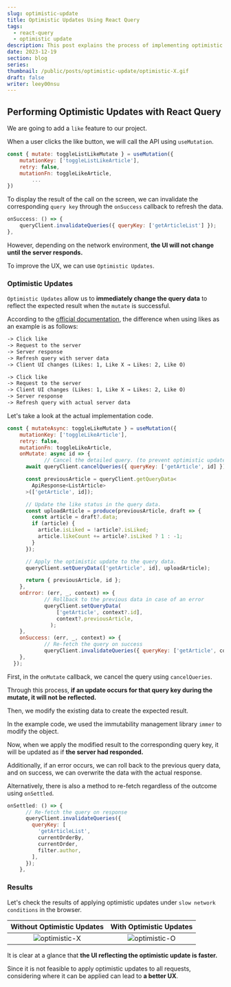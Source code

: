 ```yaml
---
slug: optimistic-update
title: Optimistic Updates Using React Query
tags:
  - react-query
  - optimistic update
description: This post explains the process of implementing optimistic updates using React Query.
date: 2023-12-19
section: blog
series:
thumbnail: /public/posts/optimistic-update/optimistic-X.gif
draft: false
writer: leey00nsu
---
```


## Performing Optimistic Updates with React Query

We are going to add a `like` feature to our project.

When a user clicks the like button, we will call the API using `useMutation`.

```jsx title="useMutation"
const { mutate: toggleListLikeMutate } = useMutation({
    mutationKey: ['toggleListLikeArticle'],
    retry: false,
    mutationFn: toggleLikeArticle,
		...
})
```

To display the result of the call on the screen, we can invalidate the corresponding `query key` through the `onSuccess` callback to refresh the data.

```jsx title="onSuccess"
onSuccess: () => {
    queryClient.invalidateQueries({ queryKey: ['getArticleList'] });
},
```

However, depending on the network environment, **the UI will not change until the server responds.**

To improve the UX, we can use `Optimistic Updates`.

### Optimistic Updates

`Optimistic Updates` allow us to **immediately change the query data** to reflect the expected result when the `mutate` is successful.

According to the [official documentation](https://tanstack.com/query/latest/docs/react/guides/optimistic-updates), the difference when using likes as an example is as follows:

```markdown {5} title="Without Optimistic Updates"
-> Click like
-> Request to the server
-> Server response
-> Refresh query with server data
-> Client UI changes (Likes: 1, Like X → Likes: 2, Like O)
```

```markdown {3} title="With Optimistic Updates"
-> Click like
-> Request to the server
-> Client UI changes (Likes: 1, Like X → Likes: 2, Like O)
-> Server response
-> Refresh query with actual server data
```

Let's take a look at the actual implementation code.

```jsx title="useToggleLike"
const { mutateAsync: toggleLikeMutate } = useMutation({
    mutationKey: ['toggleLikeArticle'],
    retry: false,
    mutationFn: toggleLikeArticle,
    onMutate: async id => {
			// Cancel the detailed query. (to prevent optimistic update from overwriting)
      await queryClient.cancelQueries({ queryKey: ['getArticle', id] });

      const previousArticle = queryClient.getQueryData<
        ApiResponse<ListArticle>
      >(['getArticle', id]);

      // Update the like status in the query data.
      const uploadArticle = produce(previousArticle, draft => {
        const article = draft?.data;
        if (article) {
          article.isLiked = !article?.isLiked;
          article.likeCount += article?.isLiked ? 1 : -1;
        }
      });

      // Apply the optimistic update to the query data.
      queryClient.setQueryData(['getArticle', id], uploadArticle);

      return { previousArticle, id };
    },
    onError: (err, _, context) => {
			// Rollback to the previous data in case of an error
			queryClient.setQueryData(
		        ['getArticle', context?.id],
		        context?.previousArticle,
		      );
    },
    onSuccess: (err, _, context) => {
			// Re-fetch the query on success
			queryClient.invalidateQueries({ queryKey: ['getArticle', context?.id] });
    },
  });
```

First, in the `onMutate` callback, we cancel the query using `cancelQueries`.

Through this process, **if an update occurs for that query key during the mutate, it will not be reflected.**

Then, we modify the existing data to create the expected result.

In the example code, we used the immutability management library `immer` to modify the object.

Now, when we apply the modified result to the corresponding query key, it will be updated as if **the server had responded.**

Additionally, if an error occurs, we can roll back to the previous query data, and on success, we can overwrite the data with the actual response.

Alternatively, there is also a method to re-fetch regardless of the outcome using `onSettled`.

```jsx title="onSettled"
onSettled: () => {
      // Re-fetch the query on response
      queryClient.invalidateQueries({
        queryKey: [
          'getArticleList',
          currentOrderBy,
          currentOrder,
          filter.author,
        ],
      });
    },
```

### Results

Let's check the results of applying optimistic updates under `slow network conditions` in the browser.

|                      Without Optimistic Updates                       |                      With Optimistic Updates                       |
| :---------------------------------------------------------------: | :---------------------------------------------------------------: |
| ![optimistic-X](/public/posts/optimistic-update/optimistic-X.gif) | ![optimistic-O](/public/posts/optimistic-update/optimistic-O.gif) |

It is clear at a glance that **the UI reflecting the optimistic update is faster.**

Since it is not feasible to apply optimistic updates to all requests, considering where it can be applied can lead to **a better UX**.